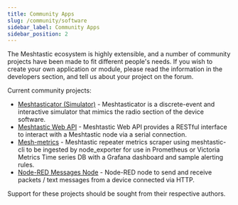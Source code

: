 ```yaml
---
title: Community Apps
slug: /community/software
sidebar_label: Community Apps
sidebar_position: 2
---
```


The Meshtastic ecosystem is highly extensible, and a number of community projects have been made to fit different people's needs. If you wish to create your own application or module, please read the information in the developers section, and tell us about your project on the forum.

Current community projects:

- [Meshtasticator (Simulator)](/docs/community/software/community-meshtasticator) - Meshtasticator is a discrete-event and interactive simulator that mimics the radio section of the device software.
- [Meshtastic Web API](/docs/community/software/meshtastic-web-api) - Meshtastic Web API provides a RESTful interface to interact with a Meshtastic node via a serial connection.
- [Mesh-metrics](/docs/community/software/community-mesh-metrics) - Meshtastic repeater metrics scraper using meshtastic-cli to be ingested by node_exporter for use in Prometheus or Victoria Metrics Time series DB with a Grafana dashboard and sample alerting rules.
- [Node-RED Messages Node](/docs/community/software/community-node-red-messages) - Node-RED node to send and receive packets / text messages from a device connected via HTTP. 

Support for these projects should be sought from their respective authors.

